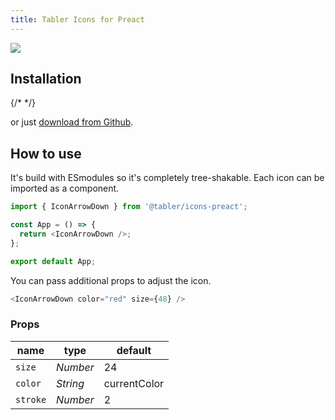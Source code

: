 ```yaml
---
title: Tabler Icons for Preact
---
```


![](https://raw.githubusercontent.com/tabler/tabler-icons/master/.github/packages/og-package-preact.png)

## Installation

{/* <TabsPackage name="@tabler/icons-preact" /> */}

or just [download from Github](https://github.com/tabler/tabler-icons/releases).

## How to use

It's build with ESmodules so it's completely tree-shakable. Each icon can be imported as a component.

```js
import { IconArrowDown } from '@tabler/icons-preact';

const App = () => {
  return <IconArrowDown />;
};

export default App;
```

You can pass additional props to adjust the icon.

```js
<IconArrowDown color="red" size={48} />
```

### Props

| name          | type     | default      |
| ------------- | -------- | ------------ |
| `size`        | _Number_ | 24           |
| `color`       | _String_ | currentColor |
| `stroke`      | _Number_ | 2            |

